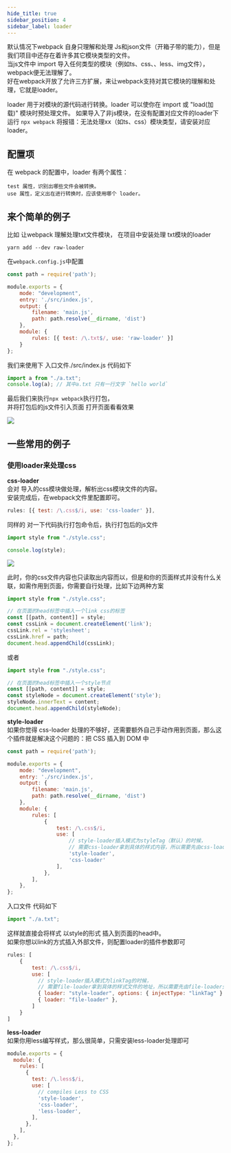 ```yaml
---
hide_title: true
sidebar_position: 4
sidebar_label: loader
---
```



默认情况下webpack 自身只理解和处理 Js和json文件（开箱子带的能力），但是我们项目中还存在着许多其它模块类型的文件。    
当js文件中 import 导入任何类型的模块（例如ts、css、、less、img文件），webpack便无法理解了。     
好在webpack开放了允许三方扩展，来让webpack支持对其它模块的理解和处理，它就是loader。

loader 用于对模块的源代码进行转换。loader 可以使你在 import 或 "load(加载)" 模块时预处理文件。
如果导入了非js模块，在没有配置对应文件的loader下 运行 `npx webpack` 将报错：无法处理xx（如ts、css）模块类型，请安装对应loader。

## 配置项
在 webpack 的配置中，loader 有两个属性：
```
test 属性，识别出哪些文件会被转换。
use 属性，定义出在进行转换时，应该使用哪个 loader。
```

## 来个简单的例子
比如 让webpack 理解处理txt文件模块，
在项目中安装处理 txt模块的loader
```shell
yarn add --dev raw-loader 
```

在`webpack.config.js`中配置
```js title=webpack.config.js
const path = require('path');

module.exports = {
    mode: "development",
    entry: './src/index.js',
    output: {
        filename: 'main.js',
        path: path.resolve(__dirname, 'dist')
    },
    module: {
        rules: [{ test: /\.txt$/, use: 'raw-loader' }]
    }
};
```

我们来使用下
入口文件./src/index.js 代码如下
```js title=./src/index.js
import a from "./a.txt";
console.log(a); // 其中a.txt 只有一行文字 `hello world`
```



最后我们来执行`npx webpack`执行打包，   
并将打包后的js文件引入页面 打开页面看看效果

![](https://img.dingshaohua.com/book-fe/202411231553511.png)



## 一些常用的例子
### 使用loader来处理css
**css-loader**    
会对 导入的css模块做处理，解析出css模块文件的内容。    
安装完成后，在webpack文件里配置即可。
```js title=webpack.config.js
rules: [{ test: /\.css$/i, use: 'css-loader' }],
```

同样的 对一下代码执行打包命令后，执行打包后的js文件
```js title=./src/index.js
import style from "./style.css";

console.log(style);
```
![](https://img.dingshaohua.com/book-fe/202411231553512.png)


此时，你的css文件内容也只读取出内容而以，但是和你的页面样式并没有什么关联，如需作用到页面，你需要自行处理，比如下边两种方案
```js title=./src/index.js
import style from "./style.css";

// 在页面的head标签中插入一个link css的标签
const [[path, content]] = style;
const cssLink = document.createElement('link');
cssLink.rel = 'stylesheet';
cssLink.href = path;
document.head.appendChild(cssLink);
```
或者
```js title=./src/index.js
import style from "./style.css";

// 在页面的head标签中插入一个style节点
const [[path, content]] = style;
const styleNode = document.createElement('style');
styleNode.innerText = content;
document.head.appendChild(styleNode);
```


**style-loader**   
如果你觉得 css-loader 处理的不够好，还需要额外自己手动作用到页面，那么这个插件就是解决这个问题的：把 CSS 插入到 DOM 中

```js title=webpack.config.js
const path = require('path');

module.exports = {
    mode: "development",
    entry: './src/index.js',
    output: {
        filename: 'main.js',
        path: path.resolve(__dirname, 'dist')
    },
    module: {
        rules: [
            {
                test: /\.css$/i,
                use: [
                    // style-loader插入模式为styleTag（默认）的时候，
                    // 需要css-loader拿到具体的样式内容，所以需要先由css-loader处理下
                    'style-loader',  
                    'css-loader' 
                ],
            },
        ],
    },
};
```



入口文件 代码如下
```js title=./src/index.js
import "./a.txt";
```

这样就直接会将样式 以style的形式 插入到页面的head中。   
如果你想以link的方式插入外部文件，则配置loader的插件参数即可
```js title=webpack.config.js
rules: [
    {
        test: /\.css$/i,
        use: [
          // style-loader插入模式为linkTag的时候，
          // 需要file-loader拿到具体的样式文件的地址，所以需要先由file-loader处理下
          { loader: "style-loader", options: { injectType: "linkTag" } },
          { loader: "file-loader" },
        ]
    }
]
```

**less-loader**   
如果你用less编写样式，那么很简单，只需安装less-loader处理即可
```js title=webpack.config.js
module.exports = {
  module: {
    rules: [
      {
        test: /\.less$/i,
        use: [
          // compiles Less to CSS
          'style-loader',
          'css-loader',
          'less-loader',
        ],
      },
    ],
  },
};
```